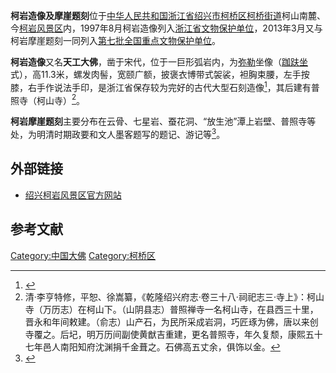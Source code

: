{{noteTA
|1=zh-hant:柯巖;zh-hans:柯岩
}}
{{文物保护单位
| 级别 = 全国
| 名称 = 柯岩造像及摩崖题刻
| 图片 = [[File:Keyan_Great_Buddha_04_2017-01.jpg|130px]][[File:Keyan_Cliffside_Inscriptions_01_2017-01.jpg|130px]]<br><small>天工大佛（左）和云骨（右），2017年1月</small>
| 编号 = 7-1528-4-031
| 分类 = 石窟寺及石刻
| 时代 = [[宋代|宋]]、[[清代|清]]
| 所在 = [[浙江省|浙江省]][[绍兴市|绍兴市]][[柯桥区|柯桥区]]
| 登录 = 2013年3月
| Cat = 浙江全国重点文物保护单位
}}

'''柯岩造像及摩崖题刻'''位于[[中华人民共和国|中华人民共和国]][[浙江省|浙江省]][[绍兴市|绍兴市]][[柯桥区|柯桥区]][[柯桥街道|柯桥街道]]柯山南麓、今[[柯岩风景区|柯岩风景区]]内，1997年8月柯岩造像列入[[浙江省文物保护单位|浙江省文物保护单位]]，2013年3月又与柯岩摩崖题刻一同列入[[第七批全国重点文物保护单位|第七批全国重点文物保护单位]]。

'''柯岩造像'''又名'''天工大佛'''，凿于宋代，位于一巨形弧岩内，为[[彌勒菩薩|弥勒]]坐像（[[跏趺坐|跏趺坐]]式），高11.3米，螺发肉髻，宽颐广额，披褒衣博带式袈裟，袒胸束腰，左手按膝，右手作说法手印，是浙江省保存较为完好的古代大型石刻造像<ref>{{cite web |url=http://www.zjww.gov.cn/unit/2006-02-24/54580512.shtml |language= |title=柯岩造像 |publisher=浙江省文物局 |date= |accessdate= |archive-url=https://web.archive.org/web/20160624151852/http://zjww.gov.cn/unit/2006-02-24/54580512.shtml |archive-date=2016-06-24 |dead-url=yes }}</ref>，其后建有普照寺（柯山寺）<ref>清·李亨特修，平恕、徐嵩纂，《乾隆绍兴府志·卷三十八·祠祀志三·寺上》：柯山寺（万历志）在柯山下。（山阴县志）普照禅寺一名柯山寺，在县西三十里，晋永和年间敕建。（俞志）山产石，为民所采成岩洞，巧匠琢为佛，唐以来创寺覆之。后圮，明万历间副使黄猷吉重建，更名普照寺，年久复颓，康熙五十七年邑人南阳知府沈渊捐千金葺之。石佛高五丈余，俱饰以金。</ref>。

'''柯岩摩崖题刻'''主要分布在云骨、七星岩、蚕花洞、“放生池”潭上岩壁、普照寺等处，为明清时期政要和文人墨客题写的题记、游记等<ref>{{cite web |url=http://www.keyan.com.cn/cn/NewsView.Asp?Id=748 |language= |title=柯岩风景区云骨大佛及摩崖题刻成“国保” |publisher=柯岩风景区 |date=2013-05-08 |accessdate= |archive-url=https://web.archive.org/web/20160304134040/http://www.keyan.com.cn/cn/NewsView.Asp?Id=748 |archive-date=2016-03-04 |dead-url=yes }}</ref>。

==外部链接==
*[https://web.archive.org/web/20130707081039/http://www.keyan.com.cn/cn/Index.Asp 绍兴柯岩风景区官方网站]

==参考文献==
{{reflist|2}}
{{DEFAULTSORT:K柯}}
{{commons category|Keyan Great Buddha and Cliffside Inscriptions}}

{{大佛}}
{{浙江全国重点文物保护单位}}

[[Category:中国大佛|Category:中国大佛]]
[[Category:柯桥区|Category:柯桥区]]